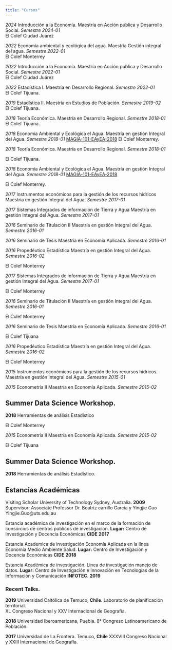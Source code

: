 ```yaml
---
title: "Cursos"
---
```


*2024* Introducción a la Economía. Maestría en Acción pública y Desarrollo Social. 
*Semestre 2024-01*  
El Colef Ciudad Juárez

*2022* Economía ambiental y ecológica del agua. Maestría Gestión integral del agua.
*Semestre 2022-01*  
El Colef Monterrey 

*2022* Introducción a la Economía. Maestría en Acción pública y Desarrollo Social. 
*Semestre 2022-01*  
El Colef Ciudad Juárez

*2022* Estadística I. Maestría en Desarrollo Regional. 
*Semestre 2022-01*  
El Colef Tijuana.

*2019* Estadística II. Maestría en Estudios de Población. 
*Semestre 2019-02*  
El Colef Tijuana.

*2018* Teoría Económica. Maestría en Desarrollo Regional.       *Semestre 2018-01* 
El Colef Tijuana.

*2018* Economía Ambiental y Ecológica el Agua. 
Maestría en gestión Integral del Agua. *Semestre 2018-01*
[MAGIA-101-EAyEA-2018]()
El Colef Monterrey.

*2018* Teoría Económica.  Maestría en Desarrollo Regional.       *Semestre 2018-01* 

El Colef Tijuana.

*2018* Economía Ambiental y Ecológica el Agua. 
Maestría en gestión Integral del Agua. *Semestre 2018-01*
[MAGIA-101-EAyEA-2018]()  

El Colef Monterrey.


*2017* Instrumentos económicos para la gestión de los recursos hídricos
Maestría en gestión Integral del Agua. *Semestre 2017-01*

*2017* Sistemas Integrados de información de Tierra y Agua
Maestría en gestión Integral del Agua. *Semestre 2017-01*

*2016* Seminario de Titulación II
Maestría en gestión Integral del Agua. *Semestre 2016-01*

*2016* Seminario de Tesis
Maestría en Economía Aplicada.         *Semestre 2016-01*

*2016* Propedéutico Estadística
Maestría en gestión Integral del Agua. *Semestre 2016-02*


El Colef Monterrey

*2017* Sistemas Integrados de información de Tierra y Agua
Maestría en gestión Integral del Agua. *Semestre 2017-01*

El Colef Monterrey

*2016* Seminario de Titulación II
Maestría en gestión Integral del Agua. *Semestre 2016-01*

El Colef Monterrey

*2016* Seminario de Tesis
Maestría en Economía Aplicada.         *Semestre 2016-01*

El Colef Tijuana

*2016* Propedéutico Estadística
Maestría en gestión Integral del Agua. *Semestre 2016-02*

El Colef Monterrey


*2015* Instrumentos económicos para la gestión de los recursos hídricos.
Maestría en gestión Integral del Agua. *Semestre 2015-01*

*2015* Econometría II
Maestría en Economía Aplicada.         *Semestre 2015-02*

## Summer Data Science Workshop.

**2018**  Herramientas de análisis Estadístico

El Colef Monterrey


*2015* Econometría II
Maestría en Economía Aplicada.         *Semestre 2015-02*

El Colef Tijuana



## Summer Data Science Workshop.

**2018**  Herramientas de análisis Estadístico.



## Estancias Académicas

Visiting Scholar
University of Technology Sydney, Australia. **2009**
Supervisor: Associate Professor Dr. Beatriz carrillo García y Yingjie Guo
Yingjie.Guo@uts.edu.au  

Estancia académica de investigación en el marco de la formación de consorcios  de centros públicos de investigación.
**Lugar:** Centro de Investigación y Docencia Económicas **CIDE** **2017**

Estancia Academica de investigación Economía Aplicada en la línea Economía Medio Ambiente Salud. 
**Lugar:** Centro de Investigación y Docencia Económicas **CIDE** **2018**

Estancia Académica de investigación. Linea de investigación  manejo de datos.  **Lugar:**
Centro de Investigación e Innovación en Tecnologías de la Información y Comunicación **INFOTEC**. **2019**

### Recent Talks.

**2019** Universidad Caltólica de Temuco, **Chile**. 
Laboratorio de planificación territorial.  
XL Congreso Nacional y XXV Internacional de Geografía.

**2018** Universidad Iberoamericana, Puebla.
8° Congreso Latinoamericano de Población. 


**2017**  Universidad de La Frontera. Temuco, **Chile**
XXXVIII Congreso Nacional y XXIII Internacional de Geografía.





